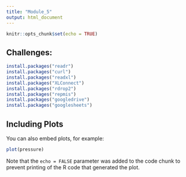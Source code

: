 ```yaml
---
title: "Module_5"
output: html_document
---
```


```r
knitr::opts_chunk$set(echo = TRUE)
```

## Challenges: 


```r
install.packages("readr")
install.packages("curl")
install.packages("readxl")
install.packages("XLConnect")
install.packages("rdrop2")
install.packages("repmis")
install.packages("googledrive")
install.packages("googlesheets")
```

## Including Plots

You can also embed plots, for example:

```r
plot(pressure)
```

Note that the `echo = FALSE` parameter was added to the code chunk to prevent printing of the R code that generated the plot.
